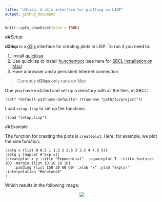 ```yaml
---
title: "d3lisp: A d3js interface for plotting on LISP"
output: github_document
---
```


```r
knitr::opts_chunk$set(echo = TRUE)
```

##Setup

**d3lisp** is a [d3js](https://d3js.org/) interface for creating plots in LISP. To run it you need to: 

1. Install [quicklisp](https://www.quicklisp.org/beta/)
2. Use quicklisp to install [hunchentoot](https://edicl.github.io/hunchentoot/) (see here for [SBCL installation on Mac](https://medium.com/@m2k/web-server-on-mac-os-x-via-common-lisp-prism-6e94ef178c1c))
3. Have a browser and a persistent Internet connection

> Currently **d3lisp** only runs on Mac

One you have installed and set up a directory with all the files, in SBCL:
```
(setf *default-pathname-defaults* (truename "path/to/project"))
```

Load `setup.lisp` to set up the functions:
```
(load "setup.lisp")
```

##Example

The function for creating the plots is `createplot`. Here, for example, we plot the sine function:
```
(setq x (list 0 0.5 1 1.5 2 2.5 3 3.5 4 4.5 5))
(setq y (mapcar #'exp x))
(createplot x y :title "Exponential"  :squareplot T  :title-fontsize 100 :margin (list 10 10 10 10)
    :padding (list 150 30 60 60) :xlab "x" :ylab "exp(x)" :interpolation "MonotoneX"
)
```

Which results in the following image:
<div style="text-align:center">
<img src="sine.svg">
</div>

